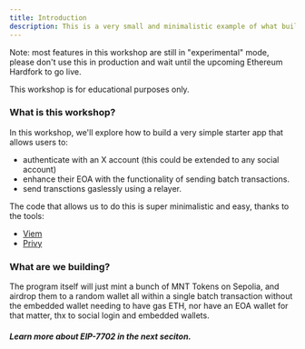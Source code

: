 ```yaml
---
title: Introduction
description: This is a very small and minimalistic example of what building in the post-7702 world looks like.
---
```


<Callout type="warn">
  Note: most features in this workshop are still in "experimental" mode, please don't use this in production and wait until the upcoming Ethereum Hardfork to go live. 

  This workshop is for educational purposes only.
</Callout>


### What is this workshop?

In this workshop, we'll explore how to build a very simple starter app that allows users to:
- authenticate with an X account (this could be extended to any social account)
- enhance their EOA with the functionality of sending batch transactions.
- send transctions gaslessly using a relayer.

The code that allows us to do this is super minimalistic and easy, thanks to the tools: 

- [Viem](https://viem.sh)
- [Privy](https://privy.io)

### What are we building?

The program itself will just mint a bunch of MNT Tokens on Sepolia, and airdrop them to a random wallet all within a single batch transaction without the embedded wallet needing to have gas ETH, nor have an EOA wallet for that matter, thx to social login and embedded wallets.


##### Learn more about EIP-7702 in the next seciton.